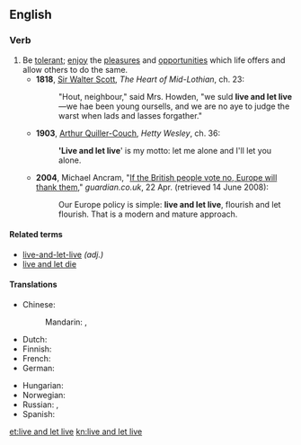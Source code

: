==English==

===Verb===
{{head|en|verb|head=[[live]] [[and]] [[let]] [[live]]}}

# Be [[tolerant]]; [[enjoy]] the [[pleasure]]s and [[opportunity|opportunities]] which life offers and allow others to do the same.
#* '''1818''', [[w:Sir_Walter_Scott|Sir Walter Scott]], ''The Heart of Mid-Lothian'', ch. 23:
#*: "Hout, neighbour," said Mrs. Howden, "we suld '''live and let live'''—we hae been young oursells, and we are no aye to judge the warst when lads and lasses forgather."
#* '''1903''', [[w:Arthur_Quiller-Couch|Arthur Quiller-Couch]], ''Hetty Wesley'', ch. 36:
#*: ''''Live and let live'''' is my motto: let me alone and I'll let you alone.
#* '''2004''', Michael Ancram, "[http://www.guardian.co.uk/politics/2004/apr/22/eu.world If the British people vote no, Europe will thank them]," ''guardian.co.uk'', 22 Apr. (retrieved 14 June 2008):
#*: Our Europe policy is simple: '''live and let live''', flourish and let flourish. That is a modern and mature approach.

====Related terms====
* [[live-and-let-live]] ''(adj.)''
* [[live and let die]]

====Translations====
{{trans-top|Be tolerant}}
* Chinese:
*: Mandarin: {{t-|cmn|己立立人，己達達人|sc=Hani}}, {{t-|cmn|己立立人，己达达人|tr=jǐlìlìrén, jǐdádárén|sc=Hani}}
* Dutch: {{t|nl|leef en laat leven}}
* Finnish: {{t|fi|elää ja antaa elää}}
* French: {{t|fr|vivre et laisser vivre}}
* German: {{t+|de|leben und leben lassen}}
{{trans-mid}}
* Hungarian: {{t|hu|élni és élni hagyni}}
* Norwegian: {{t|no|lev og la leve}}
* Russian: {{t|ru|живи и дай жить другим|tr=živí i daj žit' drugím}},  {{t|ru|сам живи и другим жить не мешай|tr=sam živí i drugím žit’ ne mešáj}}
* Spanish: {{t|es|vive y deja vivir}}
{{trans-bottom}}

[[et:live and let live]]
[[kn:live and let live]]